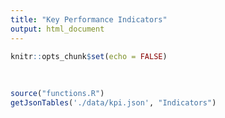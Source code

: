 ---
title: "Key Performance Indicators"
output: html_document
---
```{r setup, include=FALSE}
knitr::opts_chunk$set(echo = FALSE)
```
</br>

```{r, results='asis'}
source("functions.R")
getJsonTables('./data/kpi.json', "Indicators")
```

